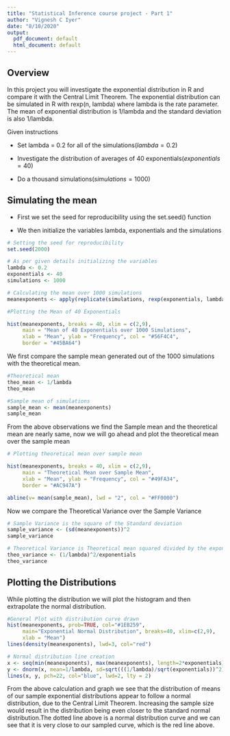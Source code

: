 ```yaml
---
title: "Statistical Inference course project - Part 1"
author: "Vignesh C Iyer"
date: "8/10/2020"
output:
  pdf_document: default
  html_document: default
---
```


## Overview

In this project you will investigate the exponential distribution in R and compare it with the Central Limit Theorem. The exponential distribution can be simulated in R with rexp(n, lambda) where lambda is the rate parameter. The mean of exponential distribution is 1/lambda and the standard deviation is also 1/lambda.

Given instructions

  * Set lambda = 0.2 for all of the simulations($lambda = 0.2$)
  
  * Investigate the distribution of averages of 40 exponentials($exponentials = 40$)
  
  * Do a thousand simulations($simulations = 1000$)

## Simulating the mean

  * First we set the seed for reproducibility using the set.seed() function
  
  * We then initialize the variables lambda, exponentials and the simulations
  

```r
# Setting the seed for reproducibility
set.seed(2000)

# As per given details initializing the variables
lambda <- 0.2
exponentials <- 40
simulations <- 1000

# Calculating the mean over 1000 simulations
meanexponents <- apply(replicate(simulations, rexp(exponentials, lambda)), 2, mean)

#Plotting the Mean of 40 Exponentials

hist(meanexponents, breaks = 40, xlim = c(2,9), 
     main = "Mean of 40 Exponentials over 1000 Simulations", 
     xlab = "Mean", ylab = "Frequency", col = "#56F4C4", 
     border = "#45BA64")

```

We first compare the sample mean generated out of the 1000 simulations with the theoretical mean.

```r
#Theoretical mean
theo_mean <- 1/lambda
theo_mean

#Sample mean of simulations
sample_mean <- mean(meanexponents)
sample_mean

```

From the above observations we find the Sample mean and the theoretical mean are nearly same, now we will go ahead and plot the theoretical mean over the sample mean

```r
# Plotting theoretical mean over sample mean

hist(meanexponents, breaks = 40, xlim = c(2,9), 
     main = "Theoretical Mean over Sample Mean", 
     xlab = "Mean", ylab = "Frequency", col = "#49FA34", 
     border = "#AC947A")

abline(v= mean(sample_mean), lwd = "2", col = "#FF0000")

```
Now we compare the Theoretical Variance over the Sample Variance

```r
# Sample Variance is the square of the Standard deviation
sample_variance <- (sd(meanexponents))^2
sample_variance

# Theoretical Variance is Theoretical mean squared divided by the exponentials
theo_variance <- (1/lambda)^2/exponentials
theo_variance
```

## Plotting the Distributions

While plotting the distribution we will plot the histogram and then extrapolate the normal distribution.
```r
#General Plot with distribution curve drawn
hist(meanexponents, prob=TRUE, col="#1EB259", 
     main="Exponential Normal Distribution", breaks=40, xlim=c(2,9), 
     xlab = "Mean")
lines(density(meanexponents), lwd=3, col="red")

# Normal distribution line creation
x <- seq(min(meanexponents), max(meanexponents), length=2*exponentials)
y <- dnorm(x, mean=1/lambda, sd=sqrt(((1/lambda)/sqrt(exponentials))^2))
lines(x, y, pch=22, col="blue", lwd=2, lty = 2)
```

From the above calculation and graph we see that the
distribution of means of our sample exponential distributions appear to follow a normal distribution, due to the Central Limit Theorem. Increasing the sample size would result in the distribution being even closer to the standard normal distribution.The dotted line above is a normal distribution curve and we can see that it is very close to our sampled curve, which is the red line above.